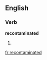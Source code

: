 ==English==

===Verb===
'''recontaminated'''

# {{present participle of|[[recontaminate]]}}

[[fr:recontaminated]]